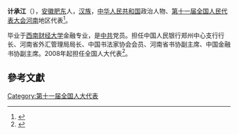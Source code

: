 '''计承江'''（{{bd|1953年||}}），[[安徽|安徽]][[肥东|肥东]]人，[[汉族|汉族]]，[[中华人民共和国|中华人民共和国]]政治人物、[[第十一届全国人民代表大会|第十一届全国人民代表大会]][[河南|河南]]地区代表<ref>{{cite web|author=新华网|title=第十一届全国人大代表|url=http://news.xinhuanet.com/ziliao/2008-03/03/content_7708230.htm?node=36628|publisher=新华网|accessdate=2014-01-07|archive-date=2014-01-10|archive-url=https://web.archive.org/web/20140110211415/http://news.xinhuanet.com/ziliao/2008-03/03/content_7708230.htm?node=36628|dead-url=no}}</ref>。

毕业于[[西南财经大学|西南财经大学]]金融专业，是[[中共|中共]]党员。担任中国人民银行郑州中心支行行长、河南省外汇管理局局长、中国书法家协会会员、河南省书协副主席、中国金融书协副主席。2008年起担任全国人大代表<ref>{{cite news|title=全国人大代表信息-计承江|url= http://210.82.31.1:8084/delegate/viewDelegate.action?dbid=111402|accessdate=2013-04-05|newspaper=全国人大网}}{{Dead link|date=2020年1月 |bot=InternetArchiveBot |fix-attempted=yes }}</ref>。

==參考文獻==
{{reflist}}
[[Category:第十一届全国人大代表|Category:第十一届全国人大代表]]
